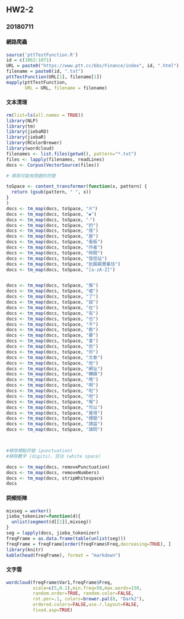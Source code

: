 ## HW2-2
### 20180711


#### 網路爬蟲
```r
source('pttTestFunction.R')
id = c(1062:1071)
URL = paste0("https://www.ptt.cc/bbs/Finance/index", id, ".html")
filename = paste0(id, ".txt")
pttTestFunction(URL[1], filename[1])
mapply(pttTestFunction, 
       URL = URL, filename = filename)
```

#### 文本清理
```r
rm(list=ls(all.names = TRUE))
library(NLP)
library(tm)
library(jiebaRD)
library(jiebaR)
library(RColorBrewer)
library(wordcloud)
filenames <- list.files(getwd(), pattern="*.txt")
files <- lapply(filenames, readLines)
docs <- Corpus(VectorSource(files))

# 移除可能有問題的符號

toSpace <- content_transformer(function(x, pattern) {
  return (gsub(pattern, " ", x))
}
)
docs <- tm_map(docs, toSpace, "※")
docs <- tm_map(docs, toSpace, "◆")
docs <- tm_map(docs, toSpace, "‧")
docs <- tm_map(docs, toSpace, "的")
docs <- tm_map(docs, toSpace, "我")
docs <- tm_map(docs, toSpace, "是")
docs <- tm_map(docs, toSpace, "看板")
docs <- tm_map(docs, toSpace, "作者")
docs <- tm_map(docs, toSpace, "時間")
docs <- tm_map(docs, toSpace, "發信站")
docs <- tm_map(docs, toSpace, "批踢踢實業坊")
docs <- tm_map(docs, toSpace, "[a-zA-Z]")


docs <- tm_map(docs, toSpace, "推")
docs <- tm_map(docs, toSpace, "噓")
docs <- tm_map(docs, toSpace, "了")
docs <- tm_map(docs, toSpace, "就")
docs <- tm_map(docs, toSpace, "在")
docs <- tm_map(docs, toSpace, "有")
docs <- tm_map(docs, toSpace, "也")
docs <- tm_map(docs, toSpace, "不")
docs <- tm_map(docs, toSpace, "都")
docs <- tm_map(docs, toSpace, "要")
docs <- tm_map(docs, toSpace, "會")
docs <- tm_map(docs, toSpace, "但")
docs <- tm_map(docs, toSpace, "你")
docs <- tm_map(docs, toSpace, "文章")
docs <- tm_map(docs, toSpace, "他")
docs <- tm_map(docs, toSpace, "網址")
docs <- tm_map(docs, toSpace, "轉錄")
docs <- tm_map(docs, toSpace, "嗎")
docs <- tm_map(docs, toSpace, "啊")
docs <- tm_map(docs, toSpace, "啦")
docs <- tm_map(docs, toSpace, "吧")
docs <- tm_map(docs, toSpace, "喔")
docs <- tm_map(docs, toSpace, "可以")
docs <- tm_map(docs, toSpace, "覺得")
docs <- tm_map(docs, toSpace, "標題")
docs <- tm_map(docs, toSpace, "請益")
docs <- tm_map(docs, toSpace, "請問")



#移除標點符號 (punctuation)
#移除數字 (digits)、空白 (white space) 

docs <- tm_map(docs, removePunctuation)
docs <- tm_map(docs, removeNumbers)
docs <- tm_map(docs, stripWhitespace)
docs
```

#### 詞頻矩陣
```r

mixseg = worker()
jieba_tokenizer=function(d){
  unlist(segment(d[[1]],mixseg))
}
seg = lapply(docs, jieba_tokenizer)
freqFrame = as.data.frame(table(unlist(seg)))
freqFrame = freqFrame[order(freqFrame$Freq,decreasing=TRUE), ]
library(knitr)
kable(head(freqFrame), format = "markdown")
```

#### 文字雲
```r

wordcloud(freqFrame$Var1,freqFrame$Freq,
          scale=c(5,0.1),min.freq=50,max.words=150,
          random.order=TRUE, random.color=FALSE, 
          rot.per=.1, colors=brewer.pal(8, "Dark2"),
          ordered.colors=FALSE,use.r.layout=FALSE,
          fixed.asp=TRUE)
```

